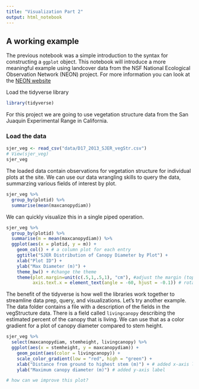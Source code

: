 ```yaml
---
title: "Visualization Part 2"
output: html_notebook
---
```


## A working example

The previous notebook was a simple introduction to the syntax for constructing a `ggplot` object.  This notebook will introduce a more meaningful example using landcover data from the NSF National Ecological Observation Network (NEON) project.  For more information you can look at the [NEON website](http://www.neonscience.org)

Load the tidyverse library

```r
library(tidyverse)
```


For this project we are going to use vegetation structure data from the San Juaquin Experimental Range in California.

### Load the data

```r
sjer_veg <- read_csv("data/D17_2013_SJER_vegStr.csv")
# View(sjer_veg)
sjer_veg
```

The loaded data contain observations for vegetation structure for individual plots at the site.  We can use our data wrangling skills to query the data, summarzing various fields of interest by plot.

```r
sjer_veg %>% 
  group_by(plotid) %>% 
  summarise(mean(maxcanopydiam))
```

We can quickly visualize this in a single piped operation.

```r
sjer_veg %>% 
  group_by(plotid) %>% 
  summarise(m = mean(maxcanopydiam)) %>% 
  ggplot(aes(x = plotid, y = m)) +
    geom_col() + # a column plot for each entry
    ggtitle("SJER Distribution of Canopy Diameter by Plot") +
    xlab("Plot ID") + 
    ylab("Max Diameter (m)") +
    theme_bw() + #change the theme
    theme(plot.margin=unit(c(.5,1,.5,1), "cm"), #adjust the margin (top, right, bottom, left)
          axis.text.x = element_text(angle = -60, hjust = -0.1)) # rotate the axis labels

```


The benefit of the tidyverse is how well the libraries work together to streamline data prep, query, and visualizations.  Let's try another example.  The data folder contains a file with a description of the fields in the vegStructure data.  There is a field called `livingcanopy` describing the estimated percent of the canopy that is living.  We can use that as a color gradient for a plot of canopy diameter compared to stem height.

```r

sjer_veg %>% 
  select(maxcanopydiam, stemheight, livingcanopy) %>% 
  ggplot(aes(x = stemheight, y = maxcanopydiam)) + 
    geom_point(aes(color = livingcanopy)) +
    scale_color_gradient(low = "red", high = "green") +
    xlab("Distance from ground to highest stem (m)") + # added x-axis label
    ylab("Maximum canopy diameter (m)") # added y-axis label

# how can we improve this plot?
```




